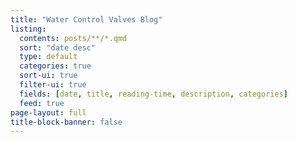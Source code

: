 ```yaml
---
title: "Water Control Valves Blog"
listing:
  contents: posts/**/*.qmd
  sort: "date desc"
  type: default
  categories: true
  sort-ui: true
  filter-ui: true
  fields: [date, title, reading-time, description, categories]
  feed: true  
page-layout: full
title-block-banner: false
---
```



